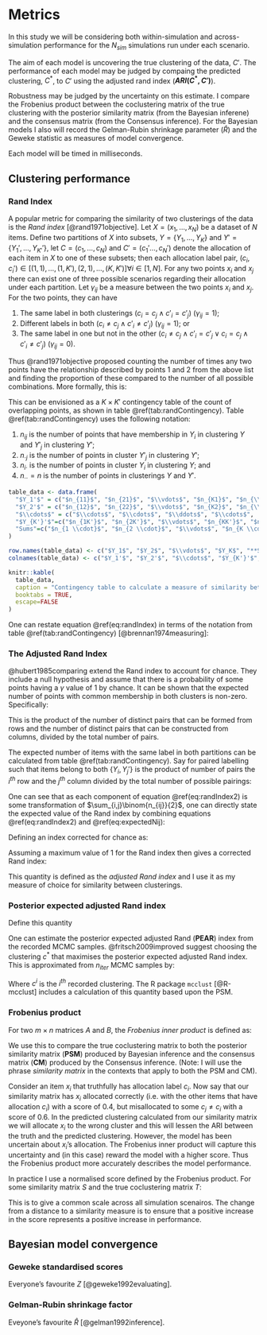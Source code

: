 # Metrics {#metrics}

In this study we will be considering both within-simulation and across-simulation performance for the $N_{sim}$ simulations run under each scenario.

The aim of each model is uncovering the true clustering of the data, $C'$. The performance of each model may be judged by compaing the predicted clustering, $C^*$, to $C'$ using the adjusted rand index (**${ARI(C^*, C')}$**).

Robustness may be judged by the uncertainty on this estimate. I compare the Frobenius product between the coclustering matrix of the true clustering with the posterior similarity matrix (from the Bayesian inferene) and the consensus matrix (from the Consensus inference). For the Bayesian models I also will record the Gelman-Rubin shrinkage parameter ($\hat{R}$) and the Geweke statistic as measures of model convergence.

Each model will be timed in milliseconds.

## Clustering performance

### Rand Index

A popular metric for comparing the similarity of two clusterings of the data is the _Rand index_ [@rand1971objective]. Let $X=(x_1,\ldots,x_N)$ be a dataset of $N$ items. Define two partitions of $X$ into subsets, $Y=\{Y_1,\ldots,Y_K\}$ and $Y'=\{Y_1',\ldots, Y_{K'}'\}$, let $C=(c_1,\ldots,c_N)$ and $C'=(c_1'\ldots,c_N')$ denote the allocation of each item in $X$ to one of these subsets; then each allocation label pair, $(c_i, c_i') \in [(1, 1),\ldots, (1, K'), (2, 1), \ldots, (K, K')] \forall i \in [1, N]$. For any two points $x_i$ and $x_j$ there can exist one of three possible scenarios regarding their allocation under each partition. Let $\gamma_{ij}$ be a measure between the two points $x_i$ and $x_j$. For the two points, they can have 
  
1. The same label in both clusterings ($c_i = c_j \land c'_i = c'_j$) ($\gamma_{ij}=1$);
2. Different labels in both ($c_i \neq c_j \land c'_i \neq c'_j$) ($\gamma_{ij}=1$); or 
3. The same label in one but not in the other ($c_i \neq c_j \land c'_i = c'_j \lor c_i = c_j \land c'_i \neq c'_j$) ($\gamma_{ij}=0$).

Thus @rand1971objective proposed counting the number of times any two points have the relationship described by points 1 and 2 from the above list and finding the proportion of these compared to the number of all possible combinations. More formally, this is:
	
\begin{eqnarray}
A \binom{N}{2}^{-1} & = & \frac{1}{\binom{N}{2}} \sum_{i=1}^{N-1}\sum_{j=i + 1}^N\gamma_{ij}
(\#eq:randIndex)
\end{eqnarray}
	
<!-- This is the quantity of points in agreement between the two clusters. -->
This can be envisioned as a $K \times K'$ contingency table of the count of overlapping points, as shown in table \@ref(tab:randContingency). Table \@ref(tab:randContingency) uses the following notation:

1. $n_{ij}$ is the number of points that have membership in $Y_i$ in clustering $Y$ and $Y'_j$ in clustering $Y'$;
2. $n_{\cdot j}$ is the number of points in cluster $Y'_j$ in clustering $Y'$;
3. $n_{i \cdot}$ is the number of points in cluster $Y_i$ in clustering $Y$; and
4. $n_{\cdot \cdot} = n$ is the number of points in clusterings $Y$ and $Y'$.


<!-- |          | $Y_1'$       | $Y_2'$       | $\cdots$ | $Y_{K'}'$      | Sums              | -->
<!-- | -------- | :----------: | :----------: | :------: | :------------: | :---------------: | -->
<!-- | $Y_1$    | $n_{11}$     | $n_{12}$     | $\cdots$ | $n_{1K'}$      | $n_{1\cdot}$      | -->
<!-- | $Y_1$    | $n_{21}$     | $n_{22}$     | $\cdots$ | $n_{2K'}$      | $n_{2\cdot}$      | -->
<!-- | $\vdots$ | $\vdots$     | $\vdots$     | $\ddots$ | $\vdots$       | $\vdots$          | -->
<!-- | $Y_K$    | $n_{K1}$     | $n_{K2}$     | $\cdots$ | $n_{KK'}$      | $n_{K\cdot}$      | -->
<!-- | **Sums** | $n_{\cdot1}$ | $n_{\cdot2}$ | $\cdots$ | $n_{\cdot K'}$ | $n_{\cdot\cdot}$ | -->

<!-- $ {{} \atop Y}  \!\diagdown\! ^{Y'}$	& $Y'_1$	& $Y'_2$	& $\cdots$	& $Y'_{K'}$	& Sums	\\ -->
<!-- \hline -->
<!-- $Y_1$		& $n_{11}$	& $n_{12}$	& $\cdots$	& $n_{1K'}$	& $n_{1 \cdot}$	\\ -->
<!-- $Y_2$		& $n_{21}$	& $n_{22}$	& $\cdots$	& $n_{2K'}$	& $n_{2 \cdot}$	\\ -->
<!-- $\vdots$	& $\vdots$	& $\vdots$	& $\ddots$	& $\vdots$	& $\vdots$		 \\ -->
<!-- $Y_{K}$	& $n_{K1}$	& $n_{K2}$	& $\cdots$	& $n_{KK'}$	& $n_{K \cdot}$	\\ -->
<!-- \hline -->
<!-- Sums	& $n_{\cdot 1}$	&  $n_{\cdot 2}$	& $\cdots$	& $n_{\cdot K'}$	& $n_{\cdot \cdot} = n$ -->

```r
table_data <- data.frame(
  "$Y_1'$" = c("$n_{11}$", "$n_{21}$", "$\\vdots$", "$n_{K1}$", "$n_{\\cdot 1}$"),
  "$Y_2'$" = c("$n_{12}$", "$n_{22}$", "$\\vdots$", "$n_{K2}$", "$n_{\\cdot 2}$"),
  "$\\cdots$" = c("$\\cdots$", "$\\cdots$", "$\\ddots$", "$\\cdots$",  "$\\cdots$"),
  "$Y_{K'}'$"=c("$n_{1K'}$", "$n_{2K'}$", "$\\vdots$", "$n_{KK'}$", "$n_{\\cdot K'}$"),
  "Sums"=c("$n_{1 \\cdot}$", "$n_{2 \\cdot}$", "$\\vdots$", "$n_{K \\cdot}$", "$n_{\\cdot \\cdot}$")
)

row.names(table_data) <- c("$Y_1$", "$Y_2$", "$\\vdots$", "$Y_K$", "**Sums**")
colnames(table_data) <- c("$Y_1'$", "$Y_2'$", "$\\cdots$", "$Y_{K'}'$", "Sums")

knitr::kable(
  table_data, 
  caption = "Contingency table to calculate a measure of similarity between clusterings $Y$ and $Y'$ as used by @rand1971objective.",
  booktabs = TRUE,
  escape=FALSE
)
```

One can restate equation \@ref(eq:randIndex) in terms of the notation from table \@ref(tab:randContingency) [@brennan1974measuring]:

\begin{eqnarray}
	A &=& \binom{n}{2} + \sum_{i=1}^K\sum_{j=1}^{K'}n_{ij}^2 - \frac{1}{2}\left(\sum_{i=1}^K n_{i\cdot}^2 + \sum_{j=1}^{K'}n_{\cdot j}^2  \right) \\
	&=& \binom{n}{2} + 2 \sum_{i=1}^{K}\sum_{j=1}^{K'}\binom{n_{ij}}{2} - \left[\sum_{i=1}^{K}\binom{n_{i \cdot}}{2} + \sum_{j=1}^{K'}\binom{n_{\cdot j}}{2}\right]% \binom{n}{2} ^{-1}
	(\#eq:randIndex2)
\end{eqnarray}

<!-- This function, $c$, has three properties. -->

<!--   1. $c(\cdot, \cdot) \in [0,1]$ (0 for no similarity, 1 for high similarity); -->
<!--   2. $1 - c$ is a distance measure; -->
<!--   3. if one assumes a distribution to describe $X$, then $c$ is a random variable. -->

### The Adjusted Rand Index

@hubert1985comparing extend the Rand index to account for chance. They include a null hypothesis and assume that there is a probability of some points having a $\gamma$ value of 1 by chance. It can be shown that the expected number of points with common membership in both clusters is non-zero. Specifically:

\begin{eqnarray}
	\mathbb{E}\left[\sum_{i=1}^K \sum_{j=1}^K\binom{n_{ij}}{2}\right] = \frac{\sum_{i=1}^K \binom{n_{i\cdot}}{2} \sum_{j=1}^K \binom{n_{\cdot j}}{2}}{\binom{n}{2}}
\end{eqnarray}

This is the product of the number of distinct pairs that can be formed from rows and the number of distinct pairs that can be constructed from columns, divided by the total number of pairs.

The expected number of items with the same label in both partitions can be calculated from table \@ref(tab:randContingency). Say for paired labelling such that items belong to both $\{Y_i, Y_j'\}$ is the product of number of pairs the $i^{th}$ row and the $j^{th}$ column divided by the total number of possible pairings:

\begin{eqnarray} 
	\mathbb{E}\left[\binom{n_{ij}}{2}\right] = \frac{\binom{n_{i\cdot}}{2}\binom{n_{\cdot j}}{2}}{\binom{n}{2}}
	(\#eq:expectedNij)
	\end{eqnarray}
	
One can see that as each component of equation \@ref(eq:randIndex2) is some transformation of $\sum_{i,j}\binom{n_{ij}}{2}$, one can directly state the expected value of the Rand index by combining equations \@ref(eq:randIndex2) and \@ref(eq:expectedNij):
	
\begin{eqnarray}
	\mathbb{E}\left[A \binom{n}{2}^{-1}\right] = 1 + 2 \sum_{i=1}^{K} \binom{n_{i \cdot}}{2} \sum_{j=1}^{K'} \binom{n_{\cdot j}}{2} \binom{n}{2}^{-2} - \left[\sum_{i=1}^{K} \binom{n_{i \cdot}}{2} + \sum_{j=1}^{K'} \binom{n_{\cdot j}}{2}\right] \binom{n}{2}^{-1}
\end{eqnarray}

Defining an index corrected for chance as:
\begin{eqnarray}
	\text{Corrected index} = \frac{\text{Index} - \text{Expected index}}{\text{Maximum index} - \text{Expected index}}
\end{eqnarray}

Assuming a maximum value of 1 for the Rand index then gives a corrected Rand index:
\begin{eqnarray} 
	AR(Y, Y') &= \frac{\sum_{i=1}^{K}\sum_{j=1}^{K'} \binom{n_{ij}}{2} - \sum_{i=1}^{K} \binom{n_{i \cdot}}{2} \sum_{j=1}^{K'} \binom{n_{\cdot j}}{2} \binom{n}{2}^{-1}}{\frac{1}{2} \left[\sum_{i=1}^{K} \binom{n_{i \cdot}}{2} + \sum_{j=1}^{K'} \binom{n_{\cdot j}}{2}\right] - \sum_{i=1}^{K} \binom{n_{i \cdot}}{2} \sum_{j=1}^{K'} \binom{n_{\cdot j}}{2} \binom{n}{2}^{-1}}
	(\#eq:adjustedRandIndex)
\end{eqnarray}

This quantity is defined as the _adjusted Rand index_ and I use it as my measure of choice for similarity between clusterings.

### Posterior expected adjusted Rand index

Define this quantity

One can estimate the posterior expected adjusted Rand (**PEAR**) index from the recorded MCMC samples. @fritsch2009improved suggest choosing the clustering $c^*$ that maximises the posterior expected adjusted Rand index. This is approximated from $n_{iter}$ MCMC samples by:
	\begin{align}
	\frac{1}{n_{iter}}\sum_{i=1}^{n_{iter}} AR(c^*, c^i)
		(\#eq:PEAR)
	\end{align}

Where $c^i$ is the $i^{th}$ recorded clustering. The R package ``mcclust`` [@R-mcclust] includes a calculation of this quantity based upon the PSM.

### Frobenius product

For two $m \times n$ matrices $A$ and $B$, the _Frobenius inner product_ is defined as:

\begin{eqnarray}
\langle A, B \rangle _F = \sum_{i=1}^m \sum_{j=i}^n a_{ij}b_{ij}
(\#eq:frobeniusProduct)
\end{eqnarray}

We use this to compare the true coclustering matrix to both the posterior similarity matrix (**PSM**) produced by Bayesian inference and the consensus matrix (**CM**) produced by the Consensus inference. (Note: I will use the phrase _similarity matrix_ in the contexts that apply to both the PSM and CM).

Consider an item $x_i$ that truthfully has allocation label $c_i$. Now say that our similarity matrix has $x_i$ allocated correctly (i.e. with the other items that have allocation $c_i$) with a score of 0.4, but misallocated to some $c_j \neq c_i$ with a score of 0.6. In the predicted clustering calculated from our similarity matrix we will allocate $x_i$ to the wrong cluster and this will lessen the ARI between the truth and the predicted clustering. However, the model has been uncertain about $x_i$'s allocation. The Frobenius inner product will capture this uncertainty and (in this case) reward the model with a higher score. Thus the Frobenius product more accurately describes the model performance.

In practice I use a normalised score defined by the Frobenius product. For some similarity matrix $S$ and the true coclustering matrix $T$:

\begin{eqnarray}
f(S, T) = 1 - \frac{\langle S, T \rangle _F}{\langle T, T \rangle _F}
\end{eqnarray}

This is to give a common scale across all simulation scenairos. The change from a distance to a similarity measure is to ensure that a positive increase in the score represents a positive increase in performance. 

## Bayesian model convergence

### Geweke standardised scores

Everyone's favourite $Z$ [@geweke1992evaluating].

### Gelman-Rubin shrinkage factor

Eveyone's favourite $\hat{R}$ [@gelman1992inference].